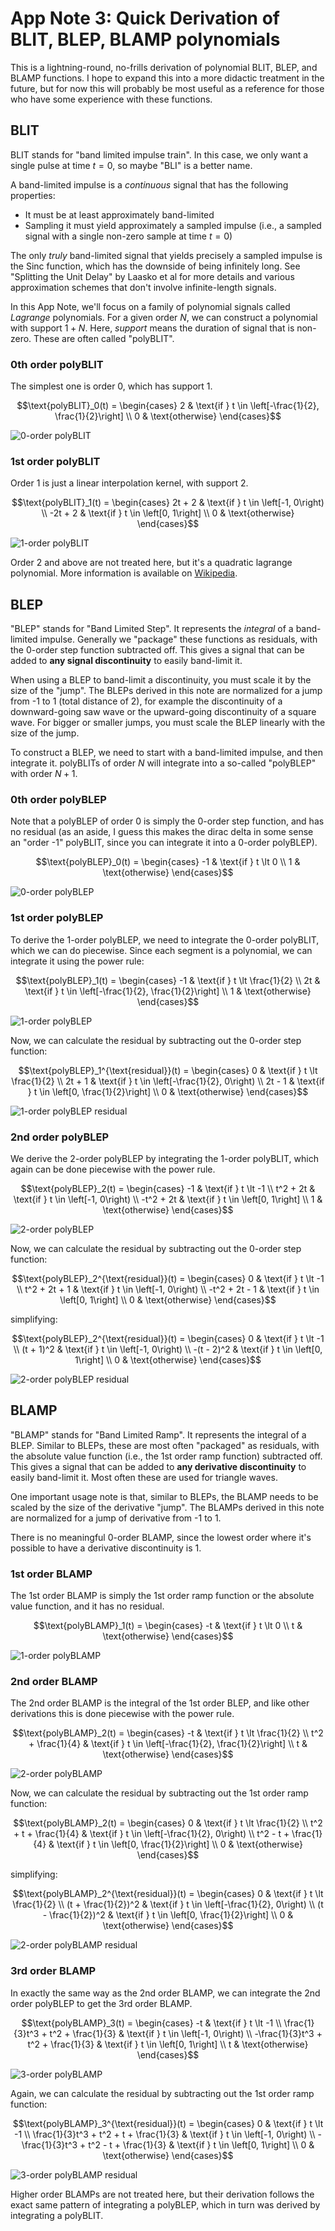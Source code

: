 # App Note 3: Quick Derivation of BLIT, BLEP, BLAMP polynomials

This is a lightning-round, no-frills derivation of polynomial BLIT, BLEP, and BLAMP functions. I hope to expand this into a more didactic treatment in the future, but for now this will probably be most useful as a reference for those who have some experience with these functions.

## BLIT

BLIT stands for "band limited impulse train". In this case, we only want a single pulse at time $t = 0$, so maybe "BLI" is a better name.

A band-limited impulse is a _continuous_ signal that has the following properties:

- It must be at least approximately band-limited
- Sampling it must yield approximately a sampled impulse (i.e., a sampled signal with a single non-zero sample at time $t = 0$)

The only _truly_ band-limited signal that yields precisely a sampled impulse is the Sinc function, which has the downside of being infinitely long. See "Splitting the Unit Delay" by Laasko et al for more details and various approximation schemes that don't involve infinite-length signals.

In this App Note, we'll focus on a family of polynomial signals called _Lagrange_ polynomials. For a given order $N$, we can construct a polynomial with support $1 + N$. Here, _support_ means the duration of signal that is non-zero. These are often called "polyBLIT".

### 0th order polyBLIT

The simplest one is order 0, which has support 1.

```math
\text{polyBLIT}_0(t) = \begin{cases}
2 & \text{if } t \in \left[-\frac{1}{2}, \frac{1}{2}\right] \\
0 & \text{otherwise}
\end{cases}
```

![0-order polyBLIT](/app-notes/3/polyblit-0.png)

### 1st order polyBLIT

Order 1 is just a linear interpolation kernel, with support 2.

```math
\text{polyBLIT}_1(t) = \begin{cases}
2t + 2 & \text{if } t \in \left[-1, 0\right) \\
-2t + 2 & \text{if } t \in \left[0, 1\right] \\
0 & \text{otherwise}
\end{cases}
```

![1-order polyBLIT](/app-notes/3/polyblit-1.png)

Order 2 and above are not treated here, but it's a quadratic lagrange polynomial. More information is available on [Wikipedia](https://en.wikipedia.org/wiki/Lagrange_polynomial).

## BLEP

"BLEP" stands for "Band Limited Step". It represents the _integral_ of a band-limited impulse. Generally we "package" these functions as residuals, with the 0-order step function subtracted off. This gives a signal that can be added to **any signal discontinuity** to easily band-limit it.

When using a BLEP to band-limit a discontinuity, you must scale it by the size of the "jump". The BLEPs derived in this note are normalized for a jump from -1 to 1 (total distance of 2), for example the discontinuity of a downward-going saw wave or the upward-going discontinuity of a square wave. For bigger or smaller jumps, you must scale the BLEP linearly with the size of the jump.

To construct a BLEP, we need to start with a band-limited impulse, and then integrate it. polyBLITs of order $N$ will integrate into a so-called "polyBLEP" with order $N+1$.

### 0th order polyBLEP

Note that a polyBLEP of order 0 is simply the 0-order step function, and has no residual (as an aside, I guess this makes the dirac delta in some sense an "order -1" polyBLIT, since you can integrate it into a 0-order polyBLEP).

```math
\text{polyBLEP}_0(t) = \begin{cases}
-1 & \text{if } t \lt 0 \\
1 & \text{otherwise}
\end{cases}
```

![0-order polyBLEP](/app-notes/3/polyblep-0.png)

### 1st order polyBLEP

To derive the 1-order polyBLEP, we need to integrate the 0-order polyBLIT, which we can do piecewise. Since each segment is a polynomial, we can integrate it using the power rule:

```math
\text{polyBLEP}_1(t) = \begin{cases}
-1 & \text{if } t \lt \frac{1}{2} \\
2t & \text{if } t \in \left[-\frac{1}{2}, \frac{1}{2}\right] \\
1 & \text{otherwise}
\end{cases}
```

![1-order polyBLEP](/app-notes/3/polyblep-1.png)

Now, we can calculate the residual by subtracting out the 0-order step function:

```math
\text{polyBLEP}_1^{\text{residual}}(t) = \begin{cases}
0 & \text{if } t \lt \frac{1}{2} \\
2t + 1 & \text{if } t \in \left[-\frac{1}{2}, 0\right) \\
2t - 1 & \text{if } t \in \left[0, \frac{1}{2}\right] \\
0 & \text{otherwise}
\end{cases}
```

![1-order polyBLEP residual](/app-notes/3/polyblep-1-residual.png)

### 2nd order polyBLEP

We derive the 2-order polyBLEP by integrating the 1-order polyBLIT, which again can be done piecewise with the power rule.

```math
\text{polyBLEP}_2(t) = \begin{cases}
-1 & \text{if } t \lt -1 \\
t^2 + 2t & \text{if } t \in \left[-1, 0\right) \\
-t^2 + 2t & \text{if } t \in \left[0, 1\right] \\
1 & \text{otherwise}
\end{cases}
```

![2-order polyBLEP](/app-notes/3/polyblep-2.png)

Now, we can calculate the residual by subtracting out the 0-order step function:

```math
\text{polyBLEP}_2^{\text{residual}}(t) = \begin{cases}
0 & \text{if } t \lt -1 \\
t^2 + 2t + 1 & \text{if } t \in \left[-1, 0\right) \\
-t^2 + 2t - 1 & \text{if } t \in \left[0, 1\right] \\
0 & \text{otherwise}
\end{cases}
```

simplifying:

```math
\text{polyBLEP}_2^{\text{residual}}(t) = \begin{cases}
0 & \text{if } t \lt -1 \\
(t + 1)^2 & \text{if } t \in \left[-1, 0\right) \\
-(t - 2)^2 & \text{if } t \in \left[0, 1\right] \\
0 & \text{otherwise}
\end{cases}
```

![2-order polyBLEP residual](/app-notes/3/polyblep-2-residual.png)

## BLAMP

"BLAMP" stands for "Band Limited Ramp". It represents the integral of a BLEP. Similar to BLEPs, these are most often "packaged" as residuals, with the absolute value function (i.e., the 1st order ramp function) subtracted off. This gives a signal that can be added to **any derivative discontinuity** to easily band-limit it. Most often these are used for triangle waves.

One important usage note is that, similar to BLEPs, the BLAMP needs to be scaled by the size of the derivative "jump". The BLAMPs derived in this note are normalized for a jump of derivative from -1 to 1.

There is no meaningful 0-order BLAMP, since the lowest order where it's possible to have a derivative discontinuity is 1.

### 1st order BLAMP

The 1st order BLAMP is simply the 1st order ramp function or the absolute value function, and it has no residual.

```math
\text{polyBLAMP}_1(t) = \begin{cases}
-t & \text{if } t \lt 0 \\
t & \text{otherwise}
\end{cases}
```

![1-order polyBLAMP](/app-notes/3/polyblamp-1.png)

### 2nd order BLAMP

The 2nd order BLAMP is the integral of the 1st order BLEP, and like other derivations this is done piecewise with the power rule.

```math
\text{polyBLAMP}_2(t) = \begin{cases}
-t & \text{if } t \lt \frac{1}{2} \\
t^2 + \frac{1}{4} & \text{if } t \in \left[-\frac{1}{2}, \frac{1}{2}\right] \\
t & \text{otherwise}
\end{cases}
```

![2-order polyBLAMP](/app-notes/3/polyblamp-2.png)

Now, we can calculate the residual by subtracting out the 1st order ramp function:

```math
\text{polyBLAMP}_2(t) = \begin{cases}
0 & \text{if } t \lt \frac{1}{2} \\
t^2 + t + \frac{1}{4} & \text{if } t \in \left[-\frac{1}{2}, 0\right) \\
t^2 - t + \frac{1}{4} & \text{if } t \in \left[0, \frac{1}{2}\right] \\
0 & \text{otherwise}
\end{cases}
```

simplifying:

```math
\text{polyBLAMP}_2^{\text{residual}}(t) = \begin{cases}
0 & \text{if } t \lt \frac{1}{2} \\
(t + \frac{1}{2})^2 & \text{if } t \in \left[-\frac{1}{2}, 0\right) \\
(t - \frac{1}{2})^2 & \text{if } t \in \left[0, \frac{1}{2}\right] \\
0 & \text{otherwise}
\end{cases}
```

![2-order polyBLAMP residual](/app-notes/3/polyblamp-2-residual.png)

### 3rd order BLAMP

In exactly the same way as the 2nd order BLAMP, we can integrate the 2nd order polyBLEP to get the 3rd order BLAMP.

```math
\text{polyBLAMP}_3(t) = \begin{cases}
-t & \text{if } t \lt -1 \\
\frac{1}{3}t^3 + t^2 + \frac{1}{3} & \text{if } t \in \left[-1, 0\right) \\
-\frac{1}{3}t^3 + t^2 + \frac{1}{3} & \text{if } t \in \left[0, 1\right] \\
t & \text{otherwise}
\end{cases}
```

![3-order polyBLAMP](/app-notes/3/polyblamp-3.png)

Again, we can calculate the residual by subtracting out the 1st order ramp function:

```math
\text{polyBLAMP}_3^{\text{residual}}(t) = \begin{cases}
0 & \text{if } t \lt -1 \\
\frac{1}{3}t^3 + t^2 + t + \frac{1}{3} & \text{if } t \in \left[-1, 0\right) \\
-\frac{1}{3}t^3 + t^2 - t + \frac{1}{3} & \text{if } t \in \left[0, 1\right] \\
0 & \text{otherwise}
\end{cases}
```

![3-order polyBLAMP residual](/app-notes/3/polyblamp-3-residual.png)

Higher order BLAMPs are not treated here, but their derivation follows the exact same pattern of integrating a polyBLEP, which in turn was derived by integrating a polyBLIT.
